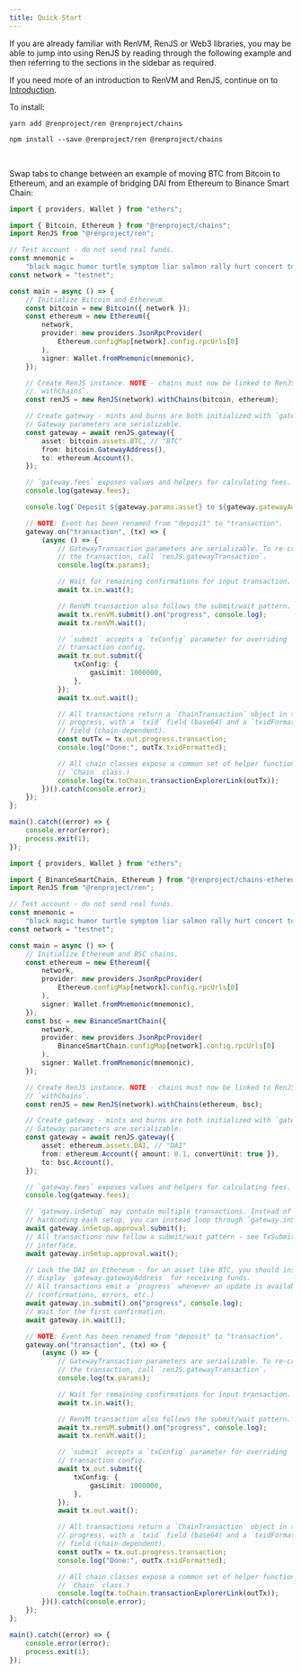 ```yaml
---
title: Quick Start
---
```



<DocTag type={DocType.Reference} />

If you are already familiar with RenVM, RenJS or Web3 libraries, you may be able to jump into using RenJS by reading through the following example and then referring to the sections in the sidebar as required.

If you need more of an introduction to RenVM and RenJS, continue on to [Introduction](./introduction).

To install:

<Tabs>
  <TabItem value="yarn">

```shell
yarn add @renproject/ren @renproject/chains
```

  </TabItem>
  <TabItem value="npm">

```shell
npm install --save @renproject/ren @renproject/chains
```

  </TabItem>
</Tabs>

<br />

Swap tabs to change between an example of moving BTC from Bitcoin to Ethereum, and an example of bridging DAI from Ethereum to Binance Smart Chain:

<Tabs>
  <TabItem value="BTC to Ethereum">

```ts
import { providers, Wallet } from "ethers";

import { Bitcoin, Ethereum } from "@renproject/chains";
import RenJS from "@renproject/ren";

// Test account - do not send real funds.
const mnemonic =
    "black magic humor turtle symptom liar salmon rally hurt concert tower run";
const network = "testnet";

const main = async () => {
    // Initialize Bitcoin and Ethereum.
    const bitcoin = new Bitcoin({ network });
    const ethereum = new Ethereum({
        network,
        provider: new providers.JsonRpcProvider(
            Ethereum.configMap[network].config.rpcUrls[0]
        ),
        signer: Wallet.fromMnemonic(mnemonic),
    });

    // Create RenJS instance. NOTE - chains must now be linked to RenJS using
    // `withChains`.
    const renJS = new RenJS(network).withChains(bitcoin, ethereum);

    // Create gateway - mints and burns are both initialized with `gateway`.
    // Gateway parameters are serializable.
    const gateway = await renJS.gateway({
        asset: bitcoin.assets.BTC, // "BTC"
        from: bitcoin.GatewayAddress(),
        to: ethereum.Account(),
    });

    // `gateway.fees` exposes values and helpers for calculating fees.
    console.log(gateway.fees);

    console.log(`Deposit ${gateway.params.asset} to ${gateway.gatewayAddress}`);

    // NOTE: Event has been renamed from "deposit" to "transaction".
    gateway.on("transaction", (tx) => {
        (async () => {
            // GatewayTransaction parameters are serializable. To re-create
            // the transaction, call `renJS.gatewayTransaction`.
            console.log(tx.params);

            // Wait for remaining confirmations for input transaction.
            await tx.in.wait();

            // RenVM transaction also follows the submit/wait pattern.
            await tx.renVM.submit().on("progress", console.log);
            await tx.renVM.wait();

            // `submit` accepts a `txConfig` parameter for overriding
            // transaction config.
            await tx.out.submit({
                txConfig: {
                    gasLimit: 1000000,
                },
            });
            await tx.out.wait();

            // All transactions return a `ChainTransaction` object in the
            // progress, with a `txid` field (base64) and a `txidFormatted`
            // field (chain-dependent).
            const outTx = tx.out.progress.transaction;
            console.log("Done:", outTx.txidFormatted);

            // All chain classes expose a common set of helper functions (see
            // `Chain` class.)
            console.log(tx.toChain.transactionExplorerLink(outTx));
        })().catch(console.error);
    });
};

main().catch((error) => {
    console.error(error);
    process.exit(1);
});
```

  </TabItem>
  <TabItem value="DAI to Binance Smart Chain">

```ts
import { providers, Wallet } from "ethers";

import { BinanceSmartChain, Ethereum } from "@renproject/chains-ethereum";
import RenJS from "@renproject/ren";

// Test account - do not send real funds.
const mnemonic =
    "black magic humor turtle symptom liar salmon rally hurt concert tower run";
const network = "testnet";

const main = async () => {
    // Initialize Ethereum and BSC chains.
    const ethereum = new Ethereum({
        network,
        provider: new providers.JsonRpcProvider(
            Ethereum.configMap[network].config.rpcUrls[0]
        ),
        signer: Wallet.fromMnemonic(mnemonic),
    });
    const bsc = new BinanceSmartChain({
        network,
        provider: new providers.JsonRpcProvider(
            BinanceSmartChain.configMap[network].config.rpcUrls[0]
        ),
        signer: Wallet.fromMnemonic(mnemonic),
    });

    // Create RenJS instance. NOTE - chains must now be linked to RenJS using
    // `withChains`.
    const renJS = new RenJS(network).withChains(ethereum, bsc);

    // Create gateway - mints and burns are both initialized with `gateway`.
    // Gateway parameters are serializable.
    const gateway = await renJS.gateway({
        asset: ethereum.assets.DAI, // "DAI"
        from: ethereum.Account({ amount: 0.1, convertUnit: true }),
        to: bsc.Account(),
    });

    // `gateway.fees` exposes values and helpers for calculating fees.
    console.log(gateway.fees);

    // `gateway.inSetup` may contain multiple transactions. Instead of
    // hardcoding each setup, you can instead loop through `gateway.inSetup`.
    await gateway.inSetup.approval.submit();
    // All transactions now follow a submit/wait pattern - see TxSubmitter
    // interface.
    await gateway.inSetup.approval.wait();

    // Lock the DAI on Ethereum - for an asset like BTC, you should instead
    // display `gateway.gatewayAddress` for receiving funds.
    // All transactions emit a `progress` whenever an update is available
    // (confirmations, errors, etc.)
    await gateway.in.submit().on("progress", console.log);
    // Wait for the first confirmation.
    await gateway.in.wait(1);

    // NOTE: Event has been renamed from "deposit" to "transaction".
    gateway.on("transaction", (tx) => {
        (async () => {
            // GatewayTransaction parameters are serializable. To re-create
            // the transaction, call `renJS.gatewayTransaction`.
            console.log(tx.params);

            // Wait for remaining confirmations for input transaction.
            await tx.in.wait();

            // RenVM transaction also follows the submit/wait pattern.
            await tx.renVM.submit().on("progress", console.log);
            await tx.renVM.wait();

            // `submit` accepts a `txConfig` parameter for overriding
            // transaction config.
            await tx.out.submit({
                txConfig: {
                    gasLimit: 1000000,
                },
            });
            await tx.out.wait();

            // All transactions return a `ChainTransaction` object in the
            // progress, with a `txid` field (base64) and a `txidFormatted`
            // field (chain-dependent).
            const outTx = tx.out.progress.transaction;
            console.log("Done:", outTx.txidFormatted);

            // All chain classes expose a common set of helper functions (see
            // `Chain` class.)
            console.log(tx.toChain.transactionExplorerLink(outTx));
        })().catch(console.error);
    });
};

main().catch((error) => {
    console.error(error);
    process.exit(1);
});
```

  </TabItem>
</Tabs>
